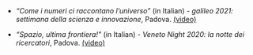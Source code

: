 &nbsp;  


- *"Come i numeri ci raccontano l'universo"* (in Italian) - *galileo 2021: settimana della scienza e innovazione*, Padova. [(video)](https://youtu.be/JIwXZp9WfeQ)

- *"Spazio, ultima frontiera!"* (in Italian) - *Veneto Night 2020: la notte dei ricercatori*, Padova. [(video)](https://www.youtube.com/watch?v=EpO3iQtEwM4&t=349s)
